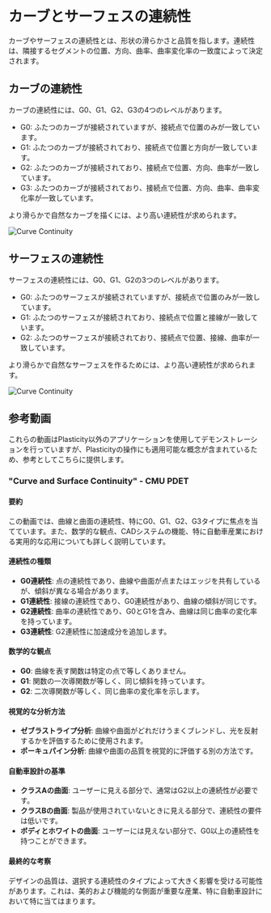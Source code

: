 # カーブとサーフェスの連続性


カーブやサーフェスの連続性とは、形状の滑らかさと品質を指します。連続性は、隣接するセグメントの位置、方向、曲率、曲率変化率の一致度によって決定されます。

## カーブの連続性
カーブの連続性には、G0、G1、G2、G3の4つのレベルがあります。
- G0: ふたつのカーブが接続されていますが、接続点で位置のみが一致しています。
- G1: ふたつのカーブが接続されており、接続点で位置と方向が一致しています。
- G2: ふたつのカーブが接続されており、接続点で位置、方向、曲率が一致しています。
- G3: ふたつのカーブが接続されており、接続点で位置、方向、曲率、曲率変化率が一致しています。

より滑らかで自然なカーブを描くには、より高い連続性が求められます。

![Curve Continuity](/img/curve-continuity.png)

## サーフェスの連続性
サーフェスの連続性には、G0、G1、G2の3つのレベルがあります。
- G0: ふたつのサーフェスが接続されていますが、接続点で位置のみが一致しています。
- G1: ふたつのサーフェスが接続されており、接続点で位置と接線が一致しています。
- G2: ふたつのサーフェスが接続されており、接続点で位置、接線、曲率が一致しています。

より滑らかで自然なサーフェスを作るためには、より高い連続性が求められます。

![Curve Continuity](/img/surface-continuity.png)

## 参考動画

これらの動画はPlasticity以外のアプリケーションを使用してデモンストレーションを行っていますが、Plasticityの操作にも適用可能な概念が含まれているため、参考としてこちらに提供します。

### "Curve and Surface Continuity" - CMU PDET

<YouTube videoId="Cks7nA296v8" />

#### 要約
この動画では、曲線と曲面の連続性、特にG0、G1、G2、G3タイプに焦点を当てています。また、数学的な観点、CADシステムの機能、特に自動車産業における実用的な応用についても詳しく説明しています。

#### 連続性の種類
- **G0連続性**: 点の連続性であり、曲線や曲面が点またはエッジを共有しているが、傾斜が異なる場合があります。
- **G1連続性**: 接線の連続性であり、G0連続性があり、曲線の傾斜が同じです。
- **G2連続性**: 曲率の連続性であり、G0とG1を含み、曲線は同じ曲率の変化率を持っています。
- **G3連続性**: G2連続性に加速成分を追加します。

#### 数学的な観点
- **G0**: 曲線を表す関数は特定の点で等しくありません。
- **G1**: 関数の一次導関数が等しく、同じ傾斜を持っています。
- **G2**: 二次導関数が等しく、同じ曲率の変化率を示します。

#### 視覚的な分析方法
- **ゼブラストライプ分析**: 曲線や曲面がどれだけうまくブレンドし、光を反射するかを評価するために使用されます。
- **ポーキュパイン分析**: 曲線や曲面の品質を視覚的に評価する別の方法です。

#### 自動車設計の基準
- **クラスAの曲面**: ユーザーに見える部分で、通常はG2以上の連続性が必要です。
- **クラスBの曲面**: 製品が使用されていないときに見える部分で、連続性の要件は低いです。
- **ボディとホワイトの曲面**: ユーザーには見えない部分で、G0以上の連続性を持つことができます。

#### 最終的な考察
デザインの品質は、選択する連続性のタイプによって大きく影響を受ける可能性があります。これは、美的および機能的な側面が重要な産業、特に自動車設計において特に当てはまります。